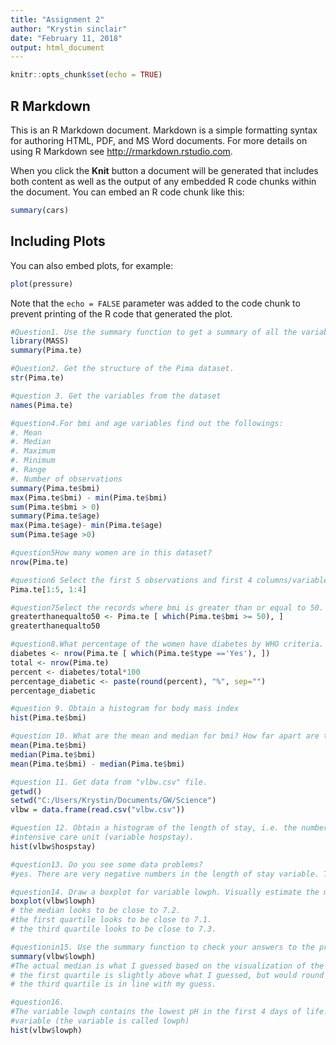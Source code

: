```yaml
---
title: "Assignment 2"
author: "Krystin sinclair"
date: "February 11, 2018"
output: html_document
---
```


```r
knitr::opts_chunk$set(echo = TRUE)
```

## R Markdown

This is an R Markdown document. Markdown is a simple formatting syntax for authoring HTML, PDF, and MS Word documents. For more details on using R Markdown see <http://rmarkdown.rstudio.com>.

When you click the **Knit** button a document will be generated that includes both content as well as the output of any embedded R code chunks within the document. You can embed an R code chunk like this:

```r
summary(cars)
```

## Including Plots

You can also embed plots, for example:

```r
plot(pressure)
```

Note that the `echo = FALSE` parameter was added to the code chunk to prevent printing of the R code that generated the plot.

```r
#Question1. Use the summary function to get a summary of all the variables in the Pima.te dataset.
library(MASS)
summary(Pima.te)
```
```r
#Question2. Get the structure of the Pima dataset.
str(Pima.te)
```
```r
#question 3. Get the variables from the dataset
names(Pima.te)
```

```r
#question4.For bmi and age variables find out the followings:
#. Mean
#. Median
#. Maximum
#. Minimum
#. Range
#. Number of observations
summary(Pima.te$bmi)
max(Pima.te$bmi) - min(Pima.te$bmi)
sum(Pima.te$bmi > 0)
summary(Pima.te$age)
max(Pima.te$age)- min(Pima.te$age)
sum(Pima.te$age >0)
```
```r
#question5How many women are in this dataset?
nrow(Pima.te)
```
```r
#question6 Select the first 5 observations and first 4 columns/variables from the dataset. 
Pima.te[1:5, 1:4]
```
```r
#question7Select the records where bmi is greater than or equal to 50.
greaterthanequalto50 <- Pima.te [ which(Pima.te$bmi >= 50), ]
greaterthanequalto50
```

```r
#question8.What percentage of the women have diabetes by WHO criteria.
diabetes <- nrow(Pima.te [ which(Pima.te$type =='Yes'), ])
total <- nrow(Pima.te)
percent <- diabetes/total*100
percentage_diabetic <- paste(round(percent), "%", sep="")
percentage_diabetic
```

```r
#question 9. Obtain a histogram for body mass index
hist(Pima.te$bmi)
```

```r
#question 10. What are the mean and median for bmi? How far apart are they?
mean(Pima.te$bmi)
median(Pima.te$bmi)
mean(Pima.te$bmi) - median(Pima.te$bmi)
```

```r
#question 11. Get data from "vlbw.csv" file.
getwd()
setwd("C:/Users/Krystin/Documents/GW/Science")
vlbw = data.frame(read.csv("vlbw.csv"))
```

```r
#question 12. Obtain a histogram of the length of stay, i.e. the number of day the infants stay in the neonatal
#intensive care unit (variable hospstay).
hist(vlbw$hospstay)
```

```r
#question13. Do you see some data problems?
#yes. There are very negative numbers in the length of stay variable. This is not possible. THere might be data entry issues or problems with this data set. There also seems to be a lot of outliers in the data set. It seems unlikely that a baby in neonatal care would spend over 4000 days in the hopsital. They would no longer be considered neonatal because they would have aged. The majority of the observations are in the bar just above 0, this aligns with expectations. 
```

```r
#question14. Draw a boxplot for variable lowph. Visually estimate the median and quartiles from the plot
boxplot(vlbw$lowph)
# the median looks to be close to 7.2. 
#the first quartile looks to be close to 7.1.
# the third quartile looks to be close to 7.3.
```

```r
#questionin15. Use the summary function to check your answers to the previous question. Is it about the same?
summary(vlbw$lowph)
#The actual median is what I guessed based on the visualization of the boxplot. 
# the first quartile is slightly above what I guessed, but would round to my guess. 
# the third quartile is in line with my guess. 
```
```r
#question16. 
#The variable lowph contains the lowest pH in the first 4 days of life. Obtain a histogram of this
#variable (the variable is called lowph)
hist(vlbw$lowph)
```
